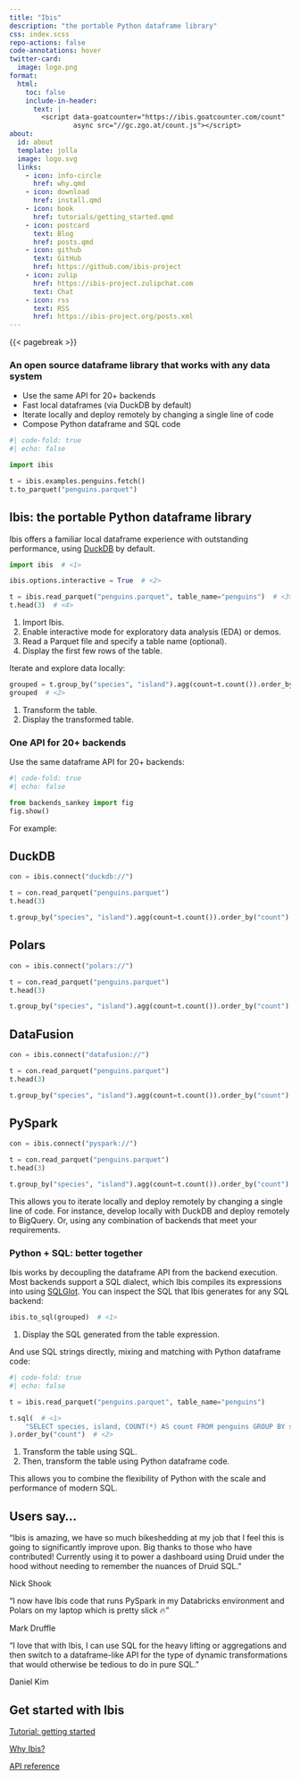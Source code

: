 ```yaml
---
title: "Ibis"
description: "the portable Python dataframe library"
css: index.scss
repo-actions: false
code-annotations: hover
twitter-card:
  image: logo.png
format:
  html:
    toc: false
    include-in-header:
      text: |
        <script data-goatcounter="https://ibis.goatcounter.com/count"
                async src="//gc.zgo.at/count.js"></script>
about:
  id: about
  template: jolla
  image: logo.svg
  links:
    - icon: info-circle
      href: why.qmd
    - icon: download
      href: install.qmd
    - icon: book
      href: tutorials/getting_started.qmd
    - icon: postcard
      text: Blog
      href: posts.qmd
    - icon: github
      text: GitHub
      href: https://github.com/ibis-project
    - icon: zulip
      href: https://ibis-project.zulipchat.com
      text: Chat
    - icon: rss
      text: RSS
      href: https://ibis-project.org/posts.xml
---
```


::: {#about}
:::

{{< pagebreak >}}

::: {.column-page}

### An open source dataframe library that works with any data system

- Use the same API for 20+ backends
- Fast local dataframes (via DuckDB by default)
- Iterate locally and deploy remotely by changing a single line of code
- Compose Python dataframe and SQL code

```python
#| code-fold: true
#| echo: false

import ibis

t = ibis.examples.penguins.fetch()
t.to_parquet("penguins.parquet")
```

## Ibis: the portable Python dataframe library

Ibis offers a familiar local dataframe experience with outstanding performance,
using [DuckDB](https://duckdb.org) by default.

```python
import ibis  # <1>

ibis.options.interactive = True  # <2>

t = ibis.read_parquet("penguins.parquet", table_name="penguins")  # <3>
t.head(3)  # <4>
```

1. Import Ibis.
2. Enable interactive mode for exploratory data analysis (EDA) or demos.
3. Read a Parquet file and specify a table name (optional).
4. Display the first few rows of the table.

Iterate and explore data locally:

```python
grouped = t.group_by("species", "island").agg(count=t.count()).order_by("count")  # <1>
grouped  # <2>
```

1. Transform the table.
2. Display the transformed table.

### One API for 20+ backends

Use the same dataframe API for 20+ backends:

```python
#| code-fold: true
#| echo: false

from backends_sankey import fig
fig.show()
```

For example:

::: {.panel-tabset}

## DuckDB

```python
con = ibis.connect("duckdb://")
```

```python
t = con.read_parquet("penguins.parquet")
t.head(3)
```

```python
t.group_by("species", "island").agg(count=t.count()).order_by("count")
```

## Polars

```python
con = ibis.connect("polars://")
```

```python
t = con.read_parquet("penguins.parquet")
t.head(3)
```

```python
t.group_by("species", "island").agg(count=t.count()).order_by("count")
```

## DataFusion

```python
con = ibis.connect("datafusion://")
```

```python
t = con.read_parquet("penguins.parquet")
t.head(3)
```

```python
t.group_by("species", "island").agg(count=t.count()).order_by("count")
```

## PySpark

```python
con = ibis.connect("pyspark://")
```

```python
t = con.read_parquet("penguins.parquet")
t.head(3)
```

```python
t.group_by("species", "island").agg(count=t.count()).order_by("count")
```

:::

This allows you to iterate locally and deploy remotely by changing a single line
of code. For instance, develop locally with DuckDB and deploy remotely to
BigQuery. Or, using any combination of backends that meet your requirements.

### Python + SQL: better together

Ibis works by decoupling the dataframe API from the backend execution. Most
backends support a SQL dialect, which Ibis compiles its expressions into using
[SQLGlot](https://github.com/tobymao/sqlglot). You can inspect the SQL that Ibis
generates for any SQL backend:


```python
ibis.to_sql(grouped)  # <1>
```

1. Display the SQL generated from the table expression.

And use SQL strings directly, mixing and matching with Python dataframe code:

```python
#| code-fold: true
#| echo: false

t = ibis.read_parquet("penguins.parquet", table_name="penguins") 
```

```python
t.sql(  # <1>
    "SELECT species, island, COUNT(*) AS count FROM penguins GROUP BY species, island"  # <1>
).order_by("count")  # <2>
```

1. Transform the table using SQL.
2. Then, transform the table using Python dataframe code.

This allows you to combine the flexibility of Python with the scale and
performance of modern SQL.

## Users say...

::: {.grid}

::: {.g-col-4}
::: {.figure .text-center}
::: {.blockquote}
"Ibis is amazing, we have so much bikeshedding at my job that I feel this is
going to significantly improve upon. Big thanks to those who have contributed!
Currently using it to power a dashboard using Druid under the hood without
needing to remember the nuances of Druid SQL."
:::
[Nick Shook]{.blockquote-footer}
:::
:::

::: {.g-col-4}
::: {.figure .text-center}
::: {.blockquote}
"I now have Ibis code that runs PySpark in my Databricks environment and Polars
on my laptop which is pretty slick 🔥"
:::
[Mark Druffle]{.blockquote-footer}
:::
:::

::: {.g-col-4}
::: {.figure .text-center}
::: {.blockquote}
"I love that with Ibis, I can use SQL for the heavy lifting or aggregations and
then switch to a dataframe-like API for the type of dynamic transformations that
would otherwise be tedious to do in pure SQL."
:::
[Daniel Kim]{.blockquote-footer}
:::
:::

:::

::: {.text-center}
## Get started with Ibis
:::

::: {.grid .text-center}

::: {.g-col-4}
[Tutorial: getting started](tutorials/getting_started.qmd){.btn .btn-primary}
:::

::: {.g-col-4}
[Why Ibis?](why.qmd){.btn .btn-primary}
:::

::: {.g-col-4}
[API reference](reference.qmd){.btn .btn-primary}
:::

:::

:::
